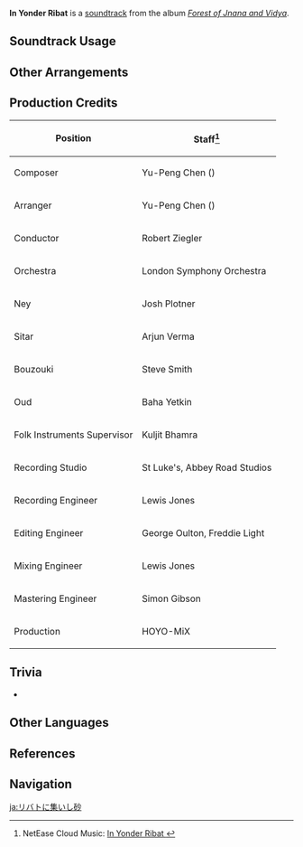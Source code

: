 {{Soundtrack Infobox
|image          = Forest of Jnana and Vidya.png
|album          = Forest of Jnana and Vidya
|disc           = 1
|number         = 22
|featured       = 
|featured2      = 
|featured3      = 
|featured_disc  = 
|featured_disc2 = 
|featured_disc3 = 
|youtube_id     = kXpa9RnfirQ
|spotify_id     = 1X1h3LEW8ejnyv5kz0mhP1
|previous       = Unyielding Witness
|next           = Vigilant Minders
}}
'''In Yonder Ribat''' is a [[soundtrack]] from the album ''[[Forest of Jnana and Vidya]]''.

==Soundtrack Usage==
{{Soundtrack Usage
|quest    = 
|location = Caravan Ribat//day
|domain   = 
}}

==Other Arrangements==
{{Files by Category Gallery|Media Using an Unreleased Arrangement of In Yonder Ribat Soundtrack}}

==Production Credits==
{| class="wikitable"
! Position
! Staff<ref>NetEase Cloud Music: [https://music.163.com/#/song?id=1992141913 In Yonder Ribat {{zh|边沙聚垒障}}]</ref>
|-
! Composer
| Yu-Peng Chen ({{zh|陈致逸}})
|-
! Arranger
| Yu-Peng Chen ({{zh|陈致逸}})
|-
! Conductor
| Robert Ziegler
|-
! Orchestra
| London Symphony Orchestra
|-
! Ney
| Josh Plotner
|-
! Sitar
| Arjun Verma
|-
! Bouzouki
| Steve Smith
|-
! Oud
| Baha Yetkin
|-
! Folk Instruments Supervisor
| Kuljit Bhamra
|-
! Recording Studio
| St Luke's, Abbey Road Studios
|-
! Recording Engineer
| Lewis Jones
|-
! Editing Engineer
| George Oulton, Freddie Light
|-
! Mixing Engineer
| Lewis Jones
|-
! Mastering Engineer
| Simon Gibson
|-
! Production
| HOYO-MiX
|}
<!--
==Gallery==
<gallery>
</gallery>
-->

==Trivia==
* {{Transclude|Sumeru (Soundtrack)|SumeruMainLeitmotif2|section=1}}

==Other Languages==
{{Other Languages
|en      = In Yonder Ribat
|zhs     = 边沙聚垒障
|zhs_rm  = Biānshā Jǜ Lěizhàng
|zht     = 邊沙聚壘障
|zht_rm  = Biānshā Jǜ Lěizhàng
|zh_tl   = Sand Accumulates on the Border {{w|Counterguard}}
|ja      = リバトに集いし砂
|ja_rm   = Ribato ni Tsudoishi Suna
|ja_tl   = Sands Converging at Ribat
}}

==References==
{{Reflist}}

==Navigation==
{{Soundtrack Navbox|Forest of Jnana and Vidya}}

[[ja:リバトに集いし砂]]